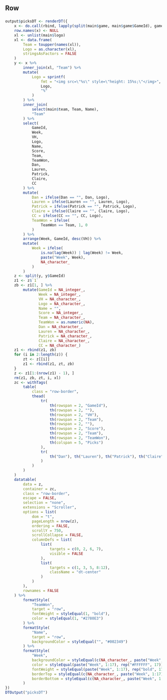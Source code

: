 Row
----------

### {.nflDarkBlueChart}

```r
output$picksDT <- renderDT({
    x <- do.call(rbind, lapply(split(main$game, main$game$GameId), gameTranspose))
    row.names(x) <- NULL
    xl <- unlist(main$logo)
    xl <- data.frame(
        Team = toupper(names(xl)),
        Logo = as.character(xl),
        stringsAsFactors = FALSE
    )
    y <- x %>%
        inner_join(xl, "Team") %>%
        mutate(
            Logo = sprintf(
                fmt = "<img src=\"%s\" style=\"height: 15%s;\"</img>",
                Logo,
                "%"
            )
        ) %>%
        inner_join(
            select(main$team, Team, Name),
            "Team"
        ) %>%
        select(
            GameId,
            Week,
            VH,
            Logo,
            Name,
            Score,
            Team,
            TeamWon,
            Dan,
            Lauren,
            Patrick,
            Claire,
            CC
        ) %>%
        mutate(
            Dan = ifelse(Dan == "", Dan, Logo),
            Lauren = ifelse(Lauren == "", Lauren, Logo),
            Patrick = ifelse(Patrick == "", Patrick, Logo),
            Claire = ifelse(Claire == "", Claire, Logo),
            CC = ifelse(CC == "", CC, Logo),
            TeamWon = ifelse(
                TeamWon == Team, 1, 0
            )
        ) %>%
        arrange(Week, GameId, desc(VH)) %>%
        mutate(
            Week = ifelse(
                is.na(lag(Week)) | lag(Week) != Week,
                paste("Week", Week),
                NA_character_
            )
        )
    z <- split(y, y$GameId)
    z1 <- z$`1`
    zb <- z1[1, ] %>%
        mutate(GameId = NA_integer_,
               Week = NA_integer_,
               VH = NA_character_,
               Logo = NA_character_,
               Name = "",
               Score = NA_integer_,
               Team = NA_character_,
               TeamWon = as.numeric(NA),
               Dan = NA_character_,
               Lauren = NA_character_,
               Patrick = NA_character_,
               Claire = NA_character_,
               CC = NA_character_)
    z1 <- rbind(z1, zb)
    for (i in 2:length(z)) {
        zt <- z[[i]]
        z1 <- rbind(z1, zt, zb)
    }
    z <- z1[1:(nrow(z1) - 1), ]
    rm(z1, zb, zt, i, xl)
    zc <- withTags(
        table(
            class = "row-border",
            thead(
                tr(
                    th(rowspan = 2, "GameId"),
                    th(rowspan = 2, ""),
                    th(rowspan = 2, "VH"),
                    th(rowspan = 2, "Team"),
                    th(rowspan = 2, ""),
                    th(rowspan = 2, "Score"),
                    th(rowspan = 2, "Team"),
                    th(rowspan = 2, "TeamWon"),
                    th(colspan = 5, "Picks")
                ),
                tr(
                    th("Dan"), th("Lauren"), th("Patrick"), th("Claire"), th("CC")
                )
            )
        )
    )
    datatable(
        data = z,
        container = zc,
        class = "row-border",
        escape = FALSE,
        selection = "none",
        extensions = "Scroller",
        options = list(
            dom = "t",
            pageLength = nrow(z),
            ordering = FALSE,
            scrollY = 750,
            scrollCollapse = FALSE,
            columnDefs = list(
                list(
                    targets = c(0, 2, 6, 7),
                    visible = FALSE
                ),
                list(
                    targets = c(1, 3, 5, 8:12),
                    className = "dt-center"
                )
            )
        ),
        rownames = FALSE
    ) %>%
        formatStyle(
            "TeamWon",
            target = "row",
            fontWeight = styleEqual(1, "bold"),
            color = styleEqual(1, "#2780E3")
        ) %>%
        formatStyle(
            "Name",
            target = "row",
            backgroundColor = styleEqual("", "#002349")
        ) %>%
        formatStyle(
            "Week",
            backgroundColor = styleEqual(c(NA_character_, paste("Week", 1:17)), rep("#002349", 18)),
            color = styleEqual(paste("Week", 1:17), rep("#FFFFFF", 17)),
            fontWeight = styleEqual(paste("Week", 1:17), rep("bold", 17)),
            borderTop = styleEqual(c(NA_character_, paste("Week", 1:17)), rep("none", 18)),
            borderBottom = styleEqual(c(NA_character_, paste("Week", 1:17)), rep("none", 18))
        )
})
DTOutput("picksDT")
```
